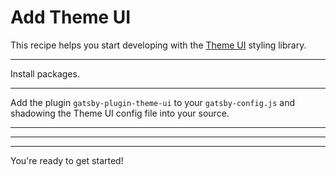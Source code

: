 # Add Theme UI

This recipe helps you start developing with the [Theme UI](https://theme-ui.com) styling library.

<Config name="gatsbyjs/add-theme-ui" />

---

Install packages.

<NPMPackage name="gatsby-plugin-theme-ui" />
<NPMPackage name="theme-ui" />

---

Add the plugin `gatsby-plugin-theme-ui` to your `gatsby-config.js` and
shadowing the Theme UI config file into your source.

<GatsbyPlugin name="gatsby-plugin-theme-ui" />

---

<ShadowFile
  theme="gatsby-plugin-theme-ui"
  path="src/gatsby-plugin-theme-ui/index.js"
/>

---

<File
  content="export default {}"
  path="src/gatsby-plugin-theme-ui/components.js"
/>

---

You're ready to get started!
